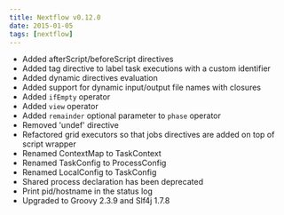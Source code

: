 ```yaml
---
title: Nextflow v0.12.0
date: 2015-01-05
tags: [nextflow]
---
```


- Added afterScript/beforeScript directives
- Added tag directive to label task executions with a custom identifier
- Added dynamic directives evaluation 
- Added support for dynamic input/output file names with closures 
- Added `ifEmpty` operator
- Added `view` operator
- Added `remainder` optional parameter to `phase` operator
- Removed 'undef' directive
- Refactored grid executors so that jobs directives are added on top of script wrapper
- Renamed ContextMap to TaskContext
- Renamed TaskConfig to ProcessConfig
- Renamed LocalConfig to TaskConfig
- Shared process declaration has been deprecated 
- Print pid/hostname in the status log
- Upgraded to Groovy 2.3.9 and Slf4j 1.7.8
